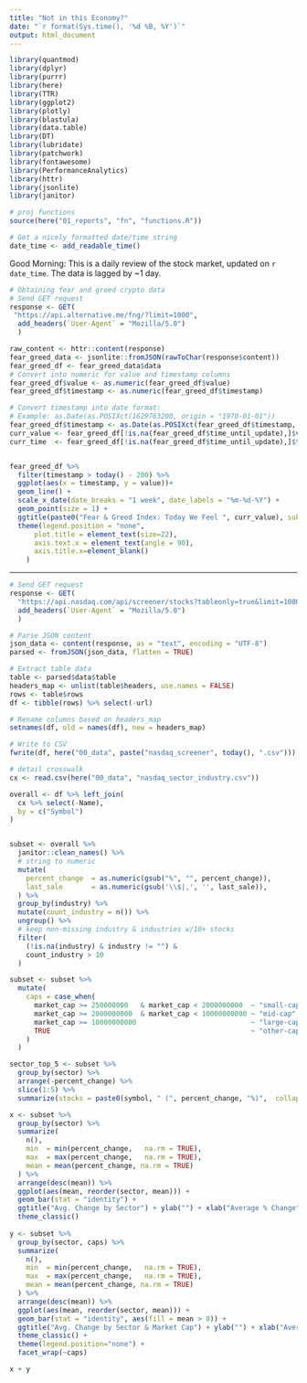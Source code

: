 ```yaml
---
title: "Not in this Economy?"
date: "`r format(Sys.time(), '%d %B, %Y')`"
output: html_document
---
```

```r
library(quantmod)
library(dplyr)
library(purrr)
library(here)
library(TTR)
library(ggplot2)
library(plotly)
library(blastula)
library(data.table)
library(DT)
library(lubridate)
library(patchwork)
library(fontawesome)
library(PerformanceAnalytics)
library(httr)
library(jsonlite)
library(janitor)

# proj functions
source(here("01_reports", "fn", "functions.R"))

# Get a nicely formatted date/time string
date_time <- add_readable_time()
```
Good Morning: This is a daily review of the stock market, updated on `r date_time`. The data is lagged by ~1 day.


```r

# Obtaining fear and greed crypto data
# Send GET request
response <- GET(
 "https://api.alternative.me/fng/?limit=1000",
  add_headers(`User-Agent` = "Mozilla/5.0")
  )

raw_content <- httr::content(response)
fear_greed_data <- jsonlite::fromJSON(rawToChar(response$content))
fear_greed_df <- fear_greed_data$data
# Convert into numeric for value and timestamp columns
fear_greed_df$value <- as.numeric(fear_greed_df$value)
fear_greed_df$timestamp <- as.numeric(fear_greed_df$timestamp)

# Convert timestamp into date format:
# Example: as.Date(as.POSIXct(1629763200, origin = "1970-01-01"))
fear_greed_df$timestamp <- as.Date(as.POSIXct(fear_greed_df$timestamp, origin = "1970-01-01"))
curr_value <- fear_greed_df[!is.na(fear_greed_df$time_until_update),]$value_classification
curr_time  <- fear_greed_df[!is.na(fear_greed_df$time_until_update),]$timestamp


fear_greed_df %>% 
  filter(timestamp > today() - 200) %>% 
  ggplot(aes(x = timestamp, y = value))+
  geom_line() +
  scale_x_date(date_breaks = "1 week", date_labels = "%m-%d-%Y") +
  geom_point(size = 1) +
  ggtitle(paste0("Fear & Greed Index: Today We Feel ", curr_value), subtitle = paste0("(", curr_time, ")")) +
  theme(legend.position = "none",
      plot.title = element_text(size=22),
      axis.text.x = element_text(angle = 90),
      axis.title.x=element_blank()
    )
```


---
```r

# Send GET request
response <- GET(
  "https://api.nasdaq.com/api/screener/stocks?tableonly=true&limit=10000", 
  add_headers(`User-Agent` = "Mozilla/5.0")
  )

# Parse JSON content
json_data <- content(response, as = "text", encoding = "UTF-8")
parsed <- fromJSON(json_data, flatten = TRUE)

# Extract table data
table <- parsed$data$table
headers_map <- unlist(table$headers, use.names = FALSE)
rows <- table$rows
df <- tibble(rows) %>% select(-url)

# Rename columns based on headers_map
setnames(df, old = names(df), new = headers_map)

# Write to CSV
fwrite(df, here("00_data", paste("nasdaq_screener", today(), ".csv")))

# detail crosswalk
cx <- read.csv(here("00_data", "nasdaq_sector_industry.csv"))

overall <- df %>% left_join(
  cx %>% select(-Name), 
  by = c("Symbol")
)


subset <- overall %>% 
  janitor::clean_names() %>% 
  # string to numeric
  mutate(
    percent_change  = as.numeric(gsub("%", "", percent_change)),
    last_sale       = as.numeric(gsub('\\$|,', '', last_sale)),
  ) %>%
  group_by(industry) %>%
  mutate(count_industry = n()) %>%
  ungroup() %>%
  # keep non-missing industry & industries w/10+ stocks
  filter(
    (!is.na(industry) & industry != "") &
    count_industry > 10
  ) 

subset <- subset %>% 
  mutate(
    caps = case_when(
      market_cap >= 250000000   & market_cap < 2000000000  ~ "small-cap",
      market_cap >= 2000000000  & market_cap < 10000000000 ~ "mid-cap",
      market_cap >= 10000000000                            ~ "large-cap",
      TRUE                                                 ~ "other-cap"
    )
  )

sector_top_5 <- subset %>% 
  group_by(sector) %>% 
  arrange(-percent_change) %>% 
  slice(1:5) %>%  
  summarize(stocks = paste0(symbol, " (", percent_change, "%)",  collapse = ", ")) 

x <- subset %>% 
  group_by(sector) %>%
  summarize(
    n(),
    min  = min(percent_change,   na.rm = TRUE),
    max  = max(percent_change,   na.rm = TRUE),
    mean = mean(percent_change, na.rm = TRUE)
  ) %>% 
  arrange(desc(mean)) %>% 
  ggplot(aes(mean, reorder(sector, mean))) +
  geom_bar(stat = "identity") +
  ggtitle("Avg. Change by Sector") + ylab("") + xlab("Average % Change") + 
  theme_classic()
  
y <- subset %>% 
  group_by(sector, caps) %>%
  summarize(
    n(),
    min  = min(percent_change,   na.rm = TRUE),
    max  = max(percent_change,   na.rm = TRUE),
    mean = mean(percent_change, na.rm = TRUE)
  ) %>% 
  arrange(desc(mean)) %>% 
  ggplot(aes(mean, reorder(sector, mean))) +
  geom_bar(stat = "identity", aes(fill = mean > 0)) +
  ggtitle("Avg. Change by Sector & Market Cap") + ylab("") + xlab("Average % Change") + 
  theme_classic() + 
  theme(legend.position="none") +
  facet_wrap(~caps)

x + y
```
